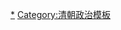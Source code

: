 {{Navbox with columns
|name = 大清帝國內閣
|title = [[清朝内阁列表|清朝內閣]]
|image=[[File:Flag of China (1889–1912).svg|80px]]
|state = uncollapsed
|style = width: 400px
|list1 = [[慶親王內閣]]{{to}}[[袁世凯内阁]]{{to}}廢止（[[北洋政府]]）{{to}}[[張勳內閣]]（[[張勳復辟|復辟]]时期）
}}<noinclude>
[[Category:大清帝国内阁|*]]
[[Category:清朝政治模板]]
</noinclude>